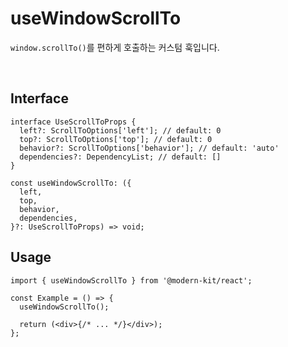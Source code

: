 # useWindowScrollTo

`window.scrollTo()`를 편하게 호출하는 커스텀 훅입니다.

<br />

## Interface
```tsx
interface UseScrollToProps {
  left?: ScrollToOptions['left']; // default: 0
  top?: ScrollToOptions['top']; // default: 0
  behavior?: ScrollToOptions['behavior']; // default: 'auto'
  dependencies?: DependencyList; // default: []
}

const useWindowScrollTo: ({
  left,
  top,
  behavior,
  dependencies,
}?: UseScrollToProps) => void;
```

## Usage
```tsx
import { useWindowScrollTo } from '@modern-kit/react';

const Example = () => {
  useWindowScrollTo();

  return (<div>{/* ... */}</div>);
};
```